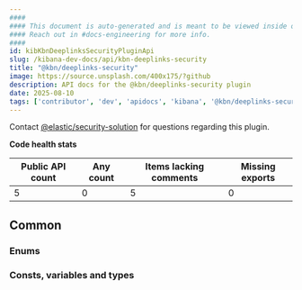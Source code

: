 ```yaml
---
####
#### This document is auto-generated and is meant to be viewed inside our experimental, new docs system.
#### Reach out in #docs-engineering for more info.
####
id: kibKbnDeeplinksSecurityPluginApi
slug: /kibana-dev-docs/api/kbn-deeplinks-security
title: "@kbn/deeplinks-security"
image: https://source.unsplash.com/400x175/?github
description: API docs for the @kbn/deeplinks-security plugin
date: 2025-08-10
tags: ['contributor', 'dev', 'apidocs', 'kibana', '@kbn/deeplinks-security']
---
```




Contact [@elastic/security-solution](https://github.com/orgs/elastic/teams/security-solution) for questions regarding this plugin.

**Code health stats**

| Public API count  | Any count | Items lacking comments | Missing exports |
|-------------------|-----------|------------------------|-----------------|
| 5 | 0 | 5 | 0 |

## Common

### Enums
<DocDefinitionList data={kbnDeeplinksSecurityObj.common.enums}/>

### Consts, variables and types
<DocDefinitionList data={kbnDeeplinksSecurityObj.common.misc}/>

